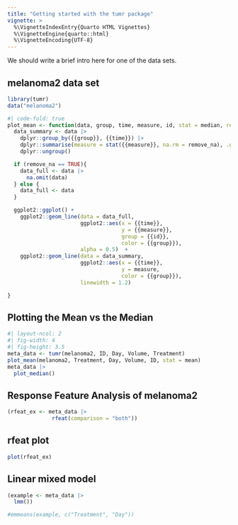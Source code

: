 ```yaml
---
title: "Getting started with the tumr package"
vignette: >
  %\VignetteIndexEntry{Quarto HTML Vignettes}
  %\VignetteEngine{quarto::html}
  %\VignetteEncoding{UTF-8}
---
```


We should write a brief intro here for one of the data sets.

## melanoma2 data set

```r
library(tumr)
data("melanoma2")
```

```r
#| code-fold: true
plot_mean <- function(data, group, time, measure, id, stat = median, remove_na = FALSE){
  data_summary <- data |>
    dplyr::group_by({{group}}, {{time}}) |>
    dplyr::summarise(measure = stat({{measure}}, na.rm = remove_na), .groups = "drop_last") |>
    dplyr::ungroup()

  if (remove_na == TRUE){
    data_full <- data |>
      na.omit(data)
  } else {
    data_full <- data
  }

  ggplot2::ggplot() +
    ggplot2::geom_line(data = data_full,
                       ggplot2::aes(x = {{time}},
                                    y = {{measure}},
                                    group = {{id}},
                                    color = {{group}}),
                       alpha = 0.5)  +
    ggplot2::geom_line(data = data_summary,
                       ggplot2::aes(x = {{time}},
                                    y = measure,
                                    color = {{group}}),
                       linewidth = 1.2)

}
```

## Plotting the Mean vs the Median

```r
#| layout-ncol: 2
#| fig-width: 4
#| fig-height: 3.5
meta_data <- tumr(melanoma2, ID, Day, Volume, Treatment)
plot_mean(melanoma2, Treatment, Day, Volume, ID, stat = mean)
meta_data |>
  plot_median()
```

## Response Feature Analysis of melanoma2

```r
(rfeat_ex <- meta_data |>
              rfeat(comparison = "both"))
```


## rfeat plot

```r
plot(rfeat_ex)
```


## Linear mixed model

```r
(example <- meta_data |>
  lmm())

#emmeans(example, c("Treatment", "Day"))
```



